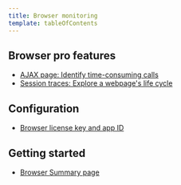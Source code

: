 ```yaml
---
title: Browser monitoring
template: tableOfContents
---
```


## Browser pro features

* [AJAX page: Identify time-consuming calls](/docs/browser/browser-monitoring/browser-pro-features/ajax-page-identify-time-consuming-calls)
* [Session traces: Explore a webpage's life cycle](/docs/browser/browser-monitoring/browser-pro-features/session-traces-explore-webpages-life-cycle)

## Configuration

* [Browser license key and app ID](/docs/browser/browser-monitoring/configuration/browser-license-key-app-id)

## Getting started

* [Browser Summary page](/docs/browser/browser-monitoring/getting-started/browser-summary-page)
